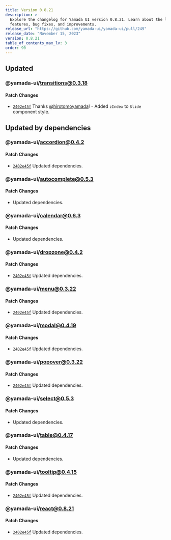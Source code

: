 ```yaml
---
title: Version 0.8.21
description: >-
  Explore the changelog for Yamada UI version 0.8.21. Learn about the latest
  features, bug fixes, and improvements.
release_url: "https://github.com/yamada-ui/yamada-ui/pull/249"
release_date: "November 15, 2023"
version: 0.8.21
table_of_contents_max_lv: 3
order: 90
---
```


## Updated

### @yamada-ui/transitions@0.3.18

#### Patch Changes

- [`2402e45f`](https://github.com/hirotomoyamada/yamada-ui/commit/2402e45f1267928c792f37259153e4d78d0e33cd) Thanks [@hirotomoyamada](https://github.com/hirotomoyamada)! - Added `zIndex` to `Slide` component style.

## Updated by dependencies

### @yamada-ui/accordion@0.4.2

#### Patch Changes

- [`2402e45f`](https://github.com/hirotomoyamada/yamada-ui/commit/2402e45f1267928c792f37259153e4d78d0e33cd) Updated dependencies.

### @yamada-ui/autocomplete@0.5.3

#### Patch Changes

- Updated dependencies.

### @yamada-ui/calendar@0.6.3

#### Patch Changes

- Updated dependencies.

### @yamada-ui/dropzone@0.4.2

#### Patch Changes

- [`2402e45f`](https://github.com/hirotomoyamada/yamada-ui/commit/2402e45f1267928c792f37259153e4d78d0e33cd) Updated dependencies.

### @yamada-ui/menu@0.3.22

#### Patch Changes

- [`2402e45f`](https://github.com/hirotomoyamada/yamada-ui/commit/2402e45f1267928c792f37259153e4d78d0e33cd) Updated dependencies.

### @yamada-ui/modal@0.4.19

#### Patch Changes

- [`2402e45f`](https://github.com/hirotomoyamada/yamada-ui/commit/2402e45f1267928c792f37259153e4d78d0e33cd) Updated dependencies.

### @yamada-ui/popover@0.3.22

#### Patch Changes

- [`2402e45f`](https://github.com/hirotomoyamada/yamada-ui/commit/2402e45f1267928c792f37259153e4d78d0e33cd) Updated dependencies.

### @yamada-ui/select@0.5.3

#### Patch Changes

- Updated dependencies.

### @yamada-ui/table@0.4.17

#### Patch Changes

- Updated dependencies.

### @yamada-ui/tooltip@0.4.15

#### Patch Changes

- [`2402e45f`](https://github.com/hirotomoyamada/yamada-ui/commit/2402e45f1267928c792f37259153e4d78d0e33cd) Updated dependencies.

### @yamada-ui/react@0.8.21

#### Patch Changes

- [`2402e45f`](https://github.com/hirotomoyamada/yamada-ui/commit/2402e45f1267928c792f37259153e4d78d0e33cd) Updated dependencies.
